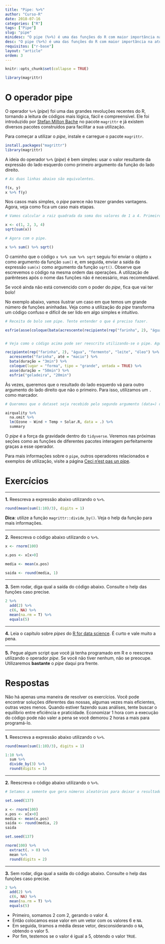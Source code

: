 ```yaml
---
title: "Pipe: %>%"
author: "Curso-R"
date: 2018-07-16
categories: ["R"]
tags: ["Pipe"]
slug: "pipe"
minidesc: "O pipe (%>%) é uma das funções do R com maior importância na atualidade."
desc: "O pipe (%>%) é uma das funções do R com maior importância na atualidade. Seu uso revolucionou a forma com que usamos o R e dita a filosofia por trás da construção de diversos pacotes."
requisitos: ["r-base"]
layout: "article"
ordem: 3
---
```


```r
knitr::opts_chunk$set(collapse = TRUE)
```

```r
library(magrittr)
```

# O operador pipe

O operador `%>%` (*pipe*) foi uma das grandes revoluções recentes do R, tornando a leitura de códigos mais lógica, fácil e compreensível. Ele foi introduzido por [Stefan Milton Bache](https://github.com/smbache) no pacote `magrittr` e já existem diversos pacotes construidos para facilitar a sua utilizaçăo.

Para começar a utilizar o *pipe*, instale e carregue o pacote `magrittr`.

```r
install.packages("magrittr")
library(magrittr)
```

A ideia do operador `%>%` (*pipe*) é bem simples: usar o valor resultante da expressão do lado esquerdo como primeiro argumento da função do lado direito. 

```r
# As duas linhas abaixo são equivalentes.

f(x, y)
x %>% f(y)
```

Nos casos mais simples, o *pipe* parece não trazer grandes vantagens. Agora, veja como fica um caso mais etapas.

```r
# Vamos calcular a raiz quadrada da soma dos valores de 1 a 4. Primeiro, sem o pipe.

x <- c(1, 2, 3, 4)
sqrt(sum(x))

# Agora com o pipe.

x %>% sum() %>% sqrt()
```

O caminho que o código `x %>% sum %>% sqrt` seguiu foi enviar o objeto `x` como argumento da função `sum()` e, em seguida, enviar a saida da expressão `sum(x)` como argumento da função `sqrt()`. Observe que escrevemos o código na mesma ordem das operações. A utilização de parênteses após o nome das funções não é necessário, mas recomendável.

Se você ainda não está convencido com o poder do *pipe*, fica que vai ter bolo!

No exemplo abaixo, vamos ilustrar um caso em que temos um grande número de funções aninhadas. Veja como a utilização do *pipe* transforma um código confuso e difícil de ser lido em algo simples e intuitivo.


```r
# Receita de bolo sem pipe. Tente entender o que é preciso fazer.

esfrie(asse(coloque(bata(acrescente(recipiente(rep("farinha", 2), "água", "fermento", "leite", "óleo"), "farinha", até = "macio"), duração = "3min"), lugar = "forma", tipo = "grande", untada = TRUE), duração = "50min"), "geladeira", "20min")


# Veja como o código acima pode ser reescrito utilizando-se o pipe. Agora realmente se parece com uma receita de bolo.

recipiente(rep("farinha", 2), "água", "fermento", "leite", "óleo") %>%
  acrescente("farinha", até = "macio") %>%
  bata(duração = "3min") %>%
  coloque(lugar = "forma", tipo = "grande", untada = TRUE) %>%
  asse(duração = "50min") %>%
  esfrie("geladeira", "20min")

```

Às vezes, queremos que o resultado do lado esquerdo vá para outro argumento do lado direito que não o primeiro. Para isso, utilizamos um `.` como marcador.

```r
# Queremos que o dataset seja recebido pelo segundo argumento (data=) da função "lm".

airquality %>%
  na.omit %>% 
  lm(Ozone ~ Wind + Temp + Solar.R, data = .) %>% 
  summary
```

O *pipe* é a força da gravidade dentro do `tidyverse`. Veremos nas próximas seções como as funções de diferentes pacotes interagem perfeitamente graças a esse operador.

Para mais informações sobre o `pipe`, outros operadores relacionados e exemplos de utilização, visite a página [Ceci n'est pas un pipe](http://cran.r-project.org/web/packages/magrittr/vignettes/magrittr.html).

# Exercícios

--------------------------------------------------------------------------------

**1.** Reescreva a expressão abaixo utilizando o `%>%`.

```r
round(mean(sum(1:10)/3), digits = 1)
```

**Dica**: utilize a função `magrittr::divide_by()`. Veja o help da função para mais informações.

--------------------------------------------------------------------------------

**2.** Reescreva o código abaixo utilizando o `%>%`.

```r

x <- rnorm(100)

x.pos <- x[x>0]

media <- mean(x.pos)

saida <- round(media, 1)

```

--------------------------------------------------------------------------------

**3.** Sem rodar, diga qual a saída do código abaixo. Consulte o help das funções caso precise.

```r
2 %>% 
  add(2) %>% 
  c(6, NA) %>% 
  mean(na.rm = T) %>% 
  equals(5)
```

--------------------------------------------------------------------------------

**4.** Leia o capítulo sobre *pipes* do [R for data science](http://r4ds.had.co.nz/pipes.html). É curto e vale muito a pena.

--------------------------------------------------------------------------------

**5.** Pegue algum script que você já tenha programado em R e o reescreva utilizando o operador *pipe*. Se você não tiver nenhum, não se preocupe. Utilizaremos **bastante** o *pipe* daqui pra frente.

# Respostas

Não há apenas uma maneira de resolver os exercícios. Você pode encontrar soluções diferentes das nossas, algumas vezes mais eficientes, outras vezes menos. Quando estiver fazendo suas análises, tente buscar o equilíbrio entre eficiência e praticidade. Economizar 1 hora com a execução do código pode não valer a pena se você demorou 2 horas a mais para programá-lo.

--------------------------------------------------------------------------------

**1.** Reescreva a expressão abaixo utilizando o `%>%`.

```r
round(mean(sum(1:10)/3), digits = 1)

1:10 %>% 
  sum %>% 
  divide_by(3) %>% 
  round(digits = 1)
```

--------------------------------------------------------------------------------

**2.** Reescreva o código abaixo utilizando o `%>%`.

```r

# Setamos a semente que gera números aleatórios para deixar o resultado reprodutível

set.seed(137)

x <- rnorm(100)
x.pos <- x[x>0]
media <- mean(x.pos)
saida <- round(media, 2)
saida

set.seed(137)

rnorm(100) %>% 
  extract(. > 0) %>% 
  mean %>%
  round(digits = 2)

```

--------------------------------------------------------------------------------

**3.** Sem rodar, diga qual a saída do código abaixo. Consulte o help das funções caso precise.

```r
2 %>% 
  add(2) %>% 
  c(6, NA) %>% 
  mean(na.rm = T) %>% 
  equals(5)
```

- Primeiro, somamos 2 com 2, gerando o valor 4.
- Então colocamos esse valor em um vetor com os valores 6 e `NA`.
- Em seguida, tiramos a média desse vetor, desconsiderando o `NA`, obtendo o valor 5.
- Por fim, testemos se o valor é igual a 5, obtendo o valor `TRUE`.